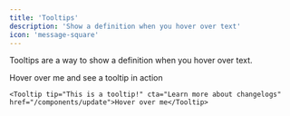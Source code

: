 ```yaml
---
title: 'Tooltips'
description: 'Show a definition when you hover over text'
icon: 'message-square'
---
```


Tooltips are a way to show a definition when you hover over text.

<Tooltip tip="This is a tooltip!" cta="Learn more about changelogs" href="/components/update">Hover over me</Tooltip> and see a tooltip in action

<RequestExample>

```mdx Tooltip Example wrap
<Tooltip tip="This is a tooltip!" cta="Learn more about changelogs" href="/components/update">Hover over me</Tooltip>
```

</RequestExample>
